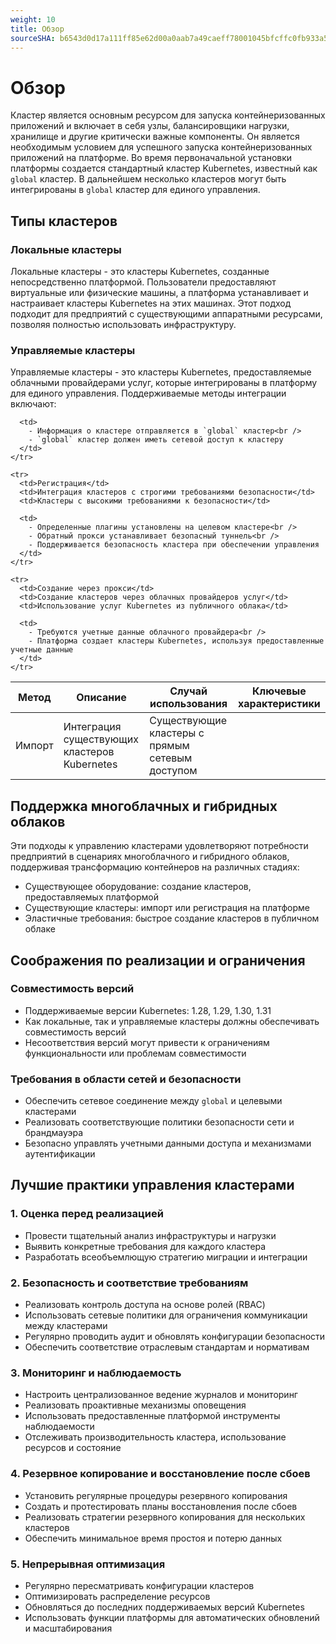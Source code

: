 ```yaml
---
weight: 10
title: Обзор
sourceSHA: b6543d0d17a111ff85e62d00a0aab7a49caeff78001045bfcffc0fb933a5645c
---
```


# Обзор

Кластер является основным ресурсом для запуска контейнеризованных приложений и включает в себя узлы, балансировщики нагрузки, хранилище и другие критически важные компоненты. Он является необходимым условием для успешного запуска контейнеризованных приложений на платформе. Во время первоначальной установки платформы создается стандартный кластер Kubernetes, известный как `global` кластер. В дальнейшем несколько кластеров могут быть интегрированы в `global` кластер для единого управления.

## Типы кластеров

### Локальные кластеры

Локальные кластеры - это кластеры Kubernetes, созданные непосредственно платформой. Пользователи предоставляют виртуальные или физические машины, а платформа устанавливает и настраивает кластеры Kubernetes на этих машинах. Этот подход подходит для предприятий с существующими аппаратными ресурсами, позволяя полностью использовать инфраструктуру.

### Управляемые кластеры

Управляемые кластеры - это кластеры Kubernetes, предоставляемые облачными провайдерами услуг, которые интегрированы в платформу для единого управления. Поддерживаемые методы интеграции включают:

<table>
  <thead>
    <tr>
      <th style={{ whiteSpace: 'nowrap' }}>Метод</th>
      <th>Описание</th>
      <th>Случай использования</th>
      <th>Ключевые характеристики</th>
    </tr>
  </thead>

  <tbody>
    <tr>
      <td>Импорт</td>
      <td>Интеграция существующих кластеров Kubernetes</td>
      <td>Существующие кластеры с прямым сетевым доступом</td>

      <td>
        - Информация о кластере отправляется в `global` кластер<br />
        - `global` кластер должен иметь сетевой доступ к кластеру
      </td>
    </tr>

    <tr>
      <td>Регистрация</td>
      <td>Интеграция кластеров с строгими требованиями безопасности</td>
      <td>Кластеры с высокими требованиями к безопасности</td>

      <td>
        - Определенные плагины установлены на целевом кластере<br />
        - Обратный прокси устанавливает безопасный туннель<br />
        - Поддерживается безопасность кластера при обеспечении управления
      </td>
    </tr>

    <tr>
      <td>Создание через прокси</td>
      <td>Создание кластеров через облачных провайдеров услуг</td>
      <td>Использование услуг Kubernetes из публичного облака</td>

      <td>
        - Требуются учетные данные облачного провайдера<br />
        - Платформа создает кластеры Kubernetes, используя предоставленные учетные данные
      </td>
    </tr>
  </tbody>
</table>

## Поддержка многоблачных и гибридных облаков

Эти подходы к управлению кластерами удовлетворяют потребности предприятий в сценариях многоблачного и гибридного облаков, поддерживая трансформацию контейнеров на различных стадиях:

- Существующее оборудование: создание кластеров, предоставляемых платформой
- Существующие кластеры: импорт или регистрация на платформе
- Эластичные требования: быстрое создание кластеров в публичном облаке

## Соображения по реализации и ограничения

### Совместимость версий

- Поддерживаемые версии Kubernetes: 1.28, 1.29, 1.30, 1.31
- Как локальные, так и управляемые кластеры должны обеспечивать совместимость версий
- Несоответствия версий могут привести к ограничениям функциональности или проблемам совместимости

### Требования в области сетей и безопасности

- Обеспечить сетевое соединение между `global` и целевыми кластерами
- Реализовать соответствующие политики безопасности сети и брандмауэра
- Безопасно управлять учетными данными доступа и механизмами аутентификации

## Лучшие практики управления кластерами

### 1. Оценка перед реализацией

- Провести тщательный анализ инфраструктуры и нагрузки
- Выявить конкретные требования для каждого кластера
- Разработать всеобъемлющую стратегию миграции и интеграции

### 2. Безопасность и соответствие требованиям

- Реализовать контроль доступа на основе ролей (RBAC)
- Использовать сетевые политики для ограничения коммуникации между кластерами
- Регулярно проводить аудит и обновлять конфигурации безопасности
- Обеспечить соответствие отраслевым стандартам и нормативам

### 3. Мониторинг и наблюдаемость

- Настроить централизованное ведение журналов и мониторинг
- Реализовать проактивные механизмы оповещения
- Использовать предоставленные платформой инструменты наблюдаемости
- Отслеживать производительность кластера, использование ресурсов и состояние

### 4. Резервное копирование и восстановление после сбоев

- Установить регулярные процедуры резервного копирования
- Создать и протестировать планы восстановления после сбоев
- Реализовать стратегии резервного копирования для нескольких кластеров
- Обеспечить минимальное время простоя и потерю данных

### 5. Непрерывная оптимизация

- Регулярно пересматривать конфигурации кластеров
- Оптимизировать распределение ресурсов
- Обновляться до последних поддерживаемых версий Kubernetes
- Использовать функции платформы для автоматических обновлений и масштабирования
